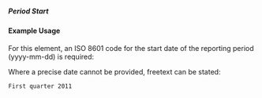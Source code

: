 ===== Period Start ===== 
{{for revison 1.02}}
==== Example Usage ====

For this element, an ISO 8601 code for the start date of the reporting period (yyyy-mm-dd) is required:

<code xml>
<period-start iso-date="2011-01-01"/>
</code>

Where a precise date cannot be provided, freetext can be stated:

<code xml>
<period-start>First quarter 2011</period-start>
</code>
